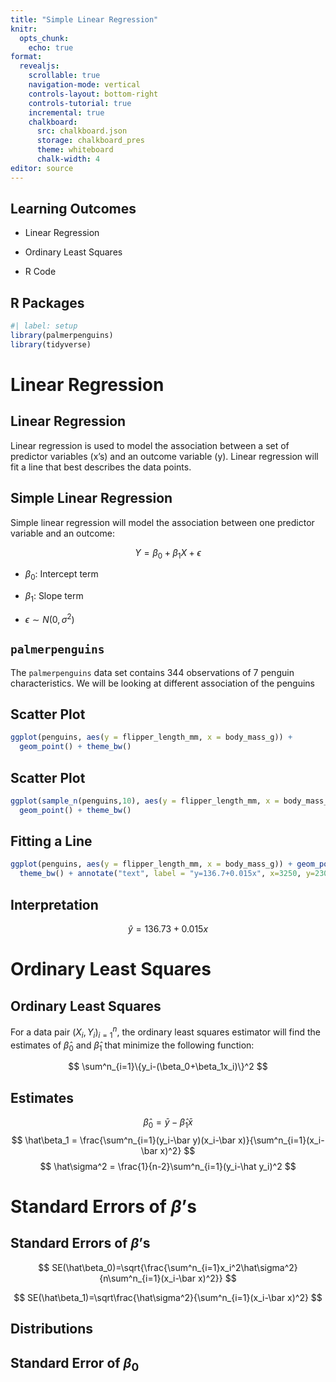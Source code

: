 ```yaml
---
title: "Simple Linear Regression"
knitr:
  opts_chunk: 
    echo: true
format:
  revealjs:
    scrollable: true
    navigation-mode: vertical
    controls-layout: bottom-right
    controls-tutorial: true
    incremental: true 
    chalkboard:
      src: chalkboard.json
      storage: chalkboard_pres
      theme: whiteboard
      chalk-width: 4
editor: source
---
```




## Learning Outcomes

- Linear Regression

- Ordinary Least Squares

- R Code

## R Packages

```r
#| label: setup
library(palmerpenguins)
library(tidyverse)
```


# Linear Regression

## Linear Regression

Linear regression is used to model the association between a set of predictor variables (x's) and an outcome variable (y). Linear regression will fit a line that best describes the data points.

## Simple Linear Regression

Simple linear regression will model the association between one predictor variable and an outcome:

$$
Y = \beta_0 + \beta_1 X + \epsilon
$$

- $\beta_0$: Intercept term

- $\beta_1$: Slope term

- $\epsilon\sim N(0,\sigma^2)$ 


## `palmerpenguins`


The `palmerpenguins` data set contains 344 observations of 7 penguin characteristics. We will be looking at different association of the penguins

## Scatter Plot

```r
ggplot(penguins, aes(y = flipper_length_mm, x = body_mass_g)) +
  geom_point() + theme_bw()
```

## Scatter Plot
```r
ggplot(sample_n(penguins,10), aes(y = flipper_length_mm, x = body_mass_g)) +
  geom_point() + theme_bw()
```

## Fitting a Line 

```r
ggplot(penguins, aes(y = flipper_length_mm, x = body_mass_g)) + geom_point() + geom_smooth(method = "lm") +
  theme_bw() + annotate("text", label = "y=136.7+0.015x", x=3250, y=230, size = 10)
```
## Interpretation

$$
\hat y = 136.73 + 0.015 x
$$

# Ordinary Least Squares

## Ordinary Least Squares

For a data pair $(X_i,Y_i)_{i=1}^n$, the ordinary least squares estimator will find the estimates of $\hat\beta_0$ and $\hat\beta_1$ that minimize the following function:

$$
\sum^n_{i=1}\{y_i-(\beta_0+\beta_1x_i)\}^2
$$

## Estimates

$$
\hat\beta_0 = \bar y - \hat\beta_1\bar x
$$
$$
\hat\beta_1 = \frac{\sum^n_{i=1}(y_i-\bar y)(x_i-\bar x)}{\sum^n_{i=1}(x_i-\bar x)^2}
$$
$$
\hat\sigma^2 = \frac{1}{n-2}\sum^n_{i=1}(y_i-\hat y_i)^2
$$

# Standard Errors of $\beta$'s

## Standard Errors of $\beta$'s

$$
SE(\hat\beta_0)=\sqrt{\frac{\sum^n_{i=1}x_i^2\hat\sigma^2}{n\sum^n_{i=1}(x_i-\bar x)^2}}
$$

$$
SE(\hat\beta_1)=\sqrt\frac{\hat\sigma^2}{\sum^n_{i=1}(x_i-\bar x)^2}
$$

## Distributions


## Standard Error of $\beta_0$









